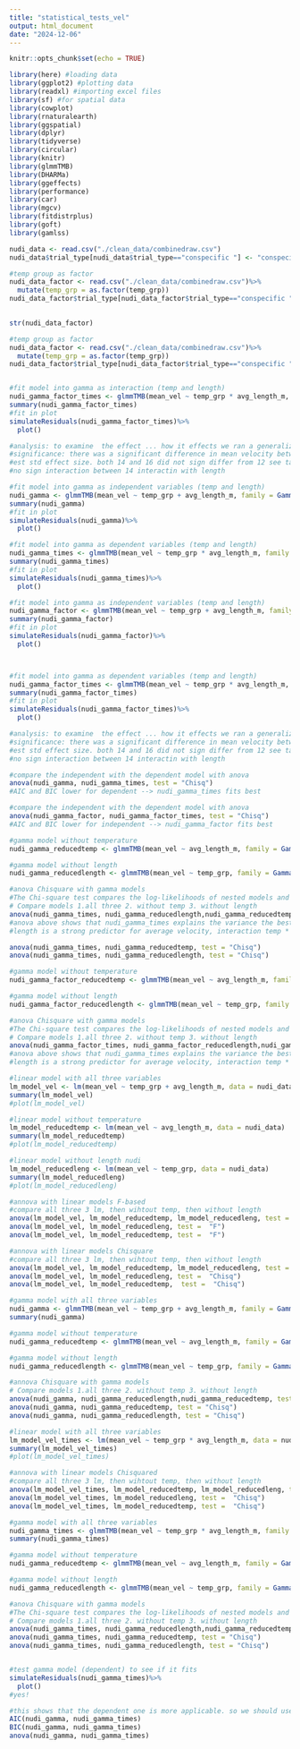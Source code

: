 ```yaml
---
title: "statistical_tests_vel"
output: html_document
date: "2024-12-06"
---
```


```r
knitr::opts_chunk$set(echo = TRUE)
```


```r
library(here) #loading data
library(ggplot2) #plotting data
library(readxl) #importing excel files
library(sf) #for spatial data
library(cowplot)
library(rnaturalearth)
library(ggspatial)
library(dplyr)
library(tidyverse)
library(circular)
library(knitr)
library(glmmTMB)
library(DHARMa)
library(ggeffects)
library(performance)
library(car)
library(mgcv)
library(fitdistrplus)
library(goft)
library(gamlss)
```

```r
nudi_data <- read.csv("./clean_data/combinedraw.csv")
nudi_data$trial_type[nudi_data$trial_type=="conspecific "] <- "conspecific"

#temp group as factor
nudi_data_factor <- read.csv("./clean_data/combinedraw.csv")%>%
  mutate(temp_grp = as.factor(temp_grp))
nudi_data_factor$trial_type[nudi_data_factor$trial_type=="conspecific "] <- "conspecific"
  

str(nudi_data_factor)

```
```r
#temp group as factor
nudi_data_factor <- read.csv("./clean_data/combinedraw.csv")%>%
  mutate(temp_grp = as.factor(temp_grp))
nudi_data_factor$trial_type[nudi_data_factor$trial_type=="conspecific "] <- "conspecific"


#fit model into gamma as interaction (temp and length)
nudi_gamma_factor_times <- glmmTMB(mean_vel ~ temp_grp * avg_length_m, family = Gamma(link = "log"), data = nudi_data_factor)
summary(nudi_gamma_factor_times)
#fit in plot
simulateResiduals(nudi_gamma_factor_times)%>%
  plot()

#analysis: to examine  the effect ... how it effects we ran a generalized linear model using the glmmTMB packege (site package).(explain variables in there, used gamma ditribution) we checked whether it fitted (determine fit) we plotted the simul residuals using the dharma package (site dharma). R citing? no(all stat analyssi were  done in)
#significance: there was a significant difference in mean velocity between the 18 degrees treatment group and the 12 degree treatment group (calculate st error)
#est std effect size. both 14 and 16 did not sign differ from 12 see table
#no sign interaction between 14 interactin with length
```


```r
#fit model into gamma as independent variables (temp and length)
nudi_gamma <- glmmTMB(mean_vel ~ temp_grp + avg_length_m, family = Gamma(link = "log"), data = nudi_data)
summary(nudi_gamma)
#fit in plot
simulateResiduals(nudi_gamma)%>%
  plot()

#fit model into gamma as dependent variables (temp and length)
nudi_gamma_times <- glmmTMB(mean_vel ~ temp_grp * avg_length_m, family = Gamma(link = "log"), data = nudi_data)
summary(nudi_gamma_times)
#fit in plot
simulateResiduals(nudi_gamma_times)%>%
  plot()
```
```r
#fit model into gamma as independent variables (temp and length)
nudi_gamma_factor <- glmmTMB(mean_vel ~ temp_grp + avg_length_m, family = Gamma(link = "log"), data = nudi_data_factor)
summary(nudi_gamma_factor)
#fit in plot
simulateResiduals(nudi_gamma_factor)%>%
  plot()



#fit model into gamma as dependent variables (temp and length)
nudi_gamma_factor_times <- glmmTMB(mean_vel ~ temp_grp * avg_length_m, family = Gamma(link = "log"), data = nudi_data_factor)
summary(nudi_gamma_factor_times)
#fit in plot
simulateResiduals(nudi_gamma_factor_times)%>%
  plot()

#analysis: to examine  the effect ... how it effects we ran a generalized linear model using the glmmTMB packege (site package).(explain variables in there, used gamma ditribution) we checked whether it fitted (determine fit) we plotted the simul residuals using the dharma package (site dharma). R citing? no(all stat analyssi were  done in)
#significance: there was a significant difference in mean velocity between the 18 degrees treatment group and the 12 degree treatment group (calculate st error)
#est std effect size. both 14 and 16 did not sign differ from 12 see table
#no sign interaction between 14 interactin with length

```


```r
#compare the independent with the dependent model with anova
anova(nudi_gamma, nudi_gamma_times, test = "Chisq")
#AIC and BIC lower for dependent --> nudi_gamma_times fits best
```

```r
#compare the independent with the dependent model with anova
anova(nudi_gamma_factor, nudi_gamma_factor_times, test = "Chisq")
#AIC and BIC lower for independent --> nudi_gamma_factor fits best
```


```r
#gamma model without temperature
nudi_gamma_reducedtemp <- glmmTMB(mean_vel ~ avg_length_m, family = Gamma(link = "log"), data = nudi_data)

#gamma model without length
nudi_gamma_reducedlength <- glmmTMB(mean_vel ~ temp_grp, family = Gamma(link = "log"), data = nudi_data)

#anova Chisquare with gamma models
#The Chi-square test compares the log-likelihoods of nested models and assumes a Chi-square distribution under the null hypothesis.
# Compare models 1.all three 2. without temp 3. without length
anova(nudi_gamma_times, nudi_gamma_reducedlength,nudi_gamma_reducedtemp, test = "Chisq")
#anova above shows that nudi_gamma_times explains the variance the best?
#length is a strong predictor for average velocity, interaction temp * length is also significant: the effect of lenght on velocity depend on temperature

anova(nudi_gamma_times, nudi_gamma_reducedtemp, test = "Chisq")
anova(nudi_gamma_times, nudi_gamma_reducedlength, test = "Chisq")

```
```r
#gamma model without temperature
nudi_gamma_factor_reducedtemp <- glmmTMB(mean_vel ~ avg_length_m, family = Gamma(link = "log"), data = nudi_data_factor)

#gamma model without length
nudi_gamma_factor_reducedlength <- glmmTMB(mean_vel ~ temp_grp, family = Gamma(link = "log"), data = nudi_data_factor)

#anova Chisquare with gamma models
#The Chi-square test compares the log-likelihoods of nested models and assumes a Chi-square distribution under the null hypothesis.
# Compare models 1.all three 2. without temp 3. without length
anova(nudi_gamma_factor_times, nudi_gamma_factor_reducedlength,nudi_gamma_factor_reducedtemp, test = "Chisq")
#anova above shows that nudi_gamma_times explains the variance the best?
#length is a strong predictor for average velocity, interaction temp * length is also significant: the effect of lenght on velocity depend on temperature
```


```r
#linear model with all three variables
lm_model_vel <- lm(mean_vel ~ temp_grp + avg_length_m, data = nudi_data)
summary(lm_model_vel)
#plot(lm_model_vel) 

#linear model without temperature
lm_model_reducedtemp <- lm(mean_vel ~ avg_length_m, data = nudi_data)
summary(lm_model_reducedtemp)
#plot(lm_model_reducedtemp)

#linear model without length nudi
lm_model_reducedleng <- lm(mean_vel ~ temp_grp, data = nudi_data)
summary(lm_model_reducedleng)
#plot(lm_model_reducedleng)

#annova with linear models F-based
#compare all three 3 lm, then wihtout temp, then without length
anova(lm_model_vel, lm_model_reducedtemp, lm_model_reducedleng, test =  "F")
anova(lm_model_vel, lm_model_reducedleng, test =  "F")
anova(lm_model_vel, lm_model_reducedtemp, test =  "F")

#annova with linear models Chisquare
#compare all three 3 lm, then wihtout temp, then without length
anova(lm_model_vel, lm_model_reducedtemp, lm_model_reducedleng, test =  "Chisq")
anova(lm_model_vel, lm_model_reducedleng, test =  "Chisq")
anova(lm_model_vel, lm_model_reducedtemp,  test =  "Chisq")

#gamma model with all three variables
nudi_gamma <- glmmTMB(mean_vel ~ temp_grp + avg_length_m, family = Gamma(link = "log"), data = nudi_data)
summary(nudi_gamma)

#gamma model without temperature
nudi_gamma_reducedtemp <- glmmTMB(mean_vel ~ avg_length_m, family = Gamma(link = "log"), data = nudi_data)

#gamma model without length
nudi_gamma_reducedlength <- glmmTMB(mean_vel ~ temp_grp, family = Gamma(link = "log"), data = nudi_data)

#annova Chisquare with gamma models
# Compare models 1.all three 2. without temp 3. without length
anova(nudi_gamma, nudi_gamma_reducedlength,nudi_gamma_reducedtemp, test = "Chisq")
anova(nudi_gamma, nudi_gamma_reducedtemp, test = "Chisq")
anova(nudi_gamma, nudi_gamma_reducedlength, test = "Chisq")

```
```r

#linear model with all three variables
lm_model_vel_times <- lm(mean_vel ~ temp_grp * avg_length_m, data = nudi_data)
summary(lm_model_vel_times)
#plot(lm_model_vel_times) 

#annova with linear models Chisquared
#compare all three 3 lm, then wihtout temp, then without length
anova(lm_model_vel_times, lm_model_reducedtemp, lm_model_reducedleng, test =  "Chisq")
anova(lm_model_vel_times, lm_model_reducedleng, test =  "Chisq")
anova(lm_model_vel_times, lm_model_reducedtemp, test =  "Chisq")

#gamma model with all three variables
nudi_gamma_times <- glmmTMB(mean_vel ~ temp_grp * avg_length_m, family = Gamma(link = "log"), data = nudi_data)
summary(nudi_gamma_times)

#gamma model without temperature
nudi_gamma_reducedtemp <- glmmTMB(mean_vel ~ avg_length_m, family = Gamma(link = "log"), data = nudi_data)

#gamma model without length
nudi_gamma_reducedlength <- glmmTMB(mean_vel ~ temp_grp, family = Gamma(link = "log"), data = nudi_data)

#anova Chisquare with gamma models
#The Chi-square test compares the log-likelihoods of nested models and assumes a Chi-square distribution under the null hypothesis.
# Compare models 1.all three 2. without temp 3. without length
anova(nudi_gamma_times, nudi_gamma_reducedlength,nudi_gamma_reducedtemp, test = "Chisq")
anova(nudi_gamma_times, nudi_gamma_reducedtemp, test = "Chisq")
anova(nudi_gamma_times, nudi_gamma_reducedlength, test = "Chisq")



```
```r
#test gamma model (dependent) to see if it fits
simulateResiduals(nudi_gamma_times)%>%
  plot()
#yes!
```
```r
#this shows that the dependent one is more applicable. so we should use nudi_gamma_times
AIC(nudi_gamma, nudi_gamma_times)
BIC(nudi_gamma, nudi_gamma_times)
anova(nudi_gamma, nudi_gamma_times)
```

